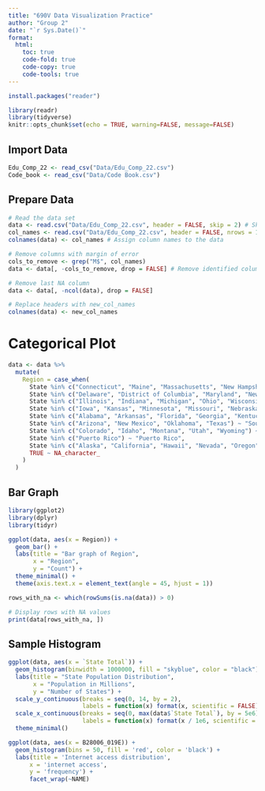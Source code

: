 ```yaml
---
title: "690V Data Visualization Practice"
author: "Group 2"
date: "`r Sys.Date()`"
format:
  html:
    toc: true
    code-fold: true
    code-copy: true
    code-tools: true
---
```


```r
install.packages("reader")
```

```r
library(readr)
library(tidyverse)
knitr::opts_chunk$set(echo = TRUE, warning=FALSE, message=FALSE)
```

## Import Data

```r
Edu_Comp_22 <- read_csv("Data/Edu_Comp_22.csv")
Code_book <- read_csv("Data/Code Book.csv")
```

## Prepare Data

```r
# Read the data set 
data <- read.csv("Data/Edu_Comp_22.csv", header = FALSE, skip = 2) # Skip first two rows
col_names <- read.csv("Data/Edu_Comp_22.csv", header = FALSE, nrows = 1) # Read only the first row as column names
colnames(data) <- col_names # Assign column names to the data

# Remove columns with margin of error
cols_to_remove <- grep("M$", col_names) 
data <- data[, -cols_to_remove, drop = FALSE] # Remove identified columns

# Remove last NA column
data <- data[, -ncol(data), drop = FALSE]

# Replace headers with new_col_names
colnames(data) <- new_col_names
```

# Categorical Plot

```r
data <- data %>%
  mutate(
    Region = case_when(
      State %in% c("Connecticut", "Maine", "Massachusetts", "New Hampshire", "Rhode Island", "Vermont") ~ "New England",
      State %in% c("Delaware", "District of Columbia", "Maryland", "New Jersey", "New York", "Pennsylvania") ~ "Mideast",
      State %in% c("Illinois", "Indiana", "Michigan", "Ohio", "Wisconsin") ~ "Great Lakes",
      State %in% c("Iowa", "Kansas", "Minnesota", "Missouri", "Nebraska", "North Dakota", "South Dakota") ~ "Plains",
      State %in% c("Alabama", "Arkansas", "Florida", "Georgia", "Kentucky", "Louisiana", "Mississippi", "North Carolina", "South Carolina", "Tennessee", "Virginia", "West Virginia") ~ "Southeast",
      State %in% c("Arizona", "New Mexico", "Oklahoma", "Texas") ~ "Southwest",
      State %in% c("Colorado", "Idaho", "Montana", "Utah", "Wyoming") ~ "Rocky Mountain",
      State %in% c("Puerto Rico") ~ "Puerto Rico",
      State %in% c("Alaska", "California", "Hawaii", "Nevada", "Oregon", "Washington") ~ "Far West",
      TRUE ~ NA_character_
    )
  )

```

## Bar Graph

```r
library(ggplot2)
library(dplyr)
library(tidyr)

ggplot(data, aes(x = Region)) +
  geom_bar() +
  labs(title = "Bar graph of Region",
       x = "Region",
       y = "Count") +
  theme_minimal() +
  theme(axis.text.x = element_text(angle = 45, hjust = 1))

```
```r
rows_with_na <- which(rowSums(is.na(data)) > 0)

# Display rows with NA values
print(data[rows_with_na, ])
```


## Sample Histogram

```r
ggplot(data, aes(x = `State Total`)) +
  geom_histogram(binwidth = 1000000, fill = "skyblue", color = "black") +
  labs(title = "State Population Distribution",
       x = "Population in Millions",
       y = "Number of States") +
  scale_y_continuous(breaks = seq(0, 14, by = 2),
                     labels = function(x) format(x, scientific = FALSE)) +
  scale_x_continuous(breaks = seq(0, max(data$`State Total`), by = 5e6),
                     labels = function(x) format(x / 1e6, scientific = FALSE, big.mark = ",")) +
  theme_minimal()

```


```r
ggplot(data, aes(x = B28006_019E)) +
  geom_histogram(bins = 50, fill = 'red', color = 'black') +
  labs(title = 'Internet access distribution',
      x = 'internet access',
      y = 'frequency') +
      facet_wrap(~NAME)
```
